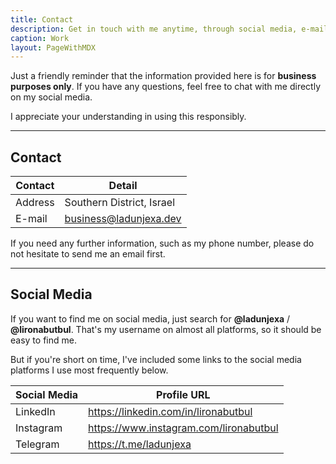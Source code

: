 ```yaml
---
title: Contact
description: Get in touch with me anytime, through social media, e-mail, or phone number.
caption: Work
layout: PageWithMDX
---
```


Just a friendly reminder that the information provided here is for **business purposes only**. If you have any questions, feel free to chat with me directly on my social media.

I appreciate your understanding in using this responsibly.

---

## Contact

| Contact | Detail                    |
| ------- | ------------------------- |
| Address | Southern District, Israel |
| E-mail  | business@ladunjexa.dev    |

If you need any further information, such as my phone number, please do not hesitate to send me an email first.

---

## Social Media

If you want to find me on social media, just search for **@ladunjexa** / **@lironabutbul**. That's my username on almost all platforms, so it should be easy to find me.

But if you're short on time, I've included some links to the social media platforms I use most frequently below.

| Social Media | Profile URL                            |
| ------------ | -------------------------------------- |
| LinkedIn     | https://linkedin.com/in/lironabutbul   |
| Instagram    | https://www.instagram.com/lironabutbul |
| Telegram     | https://t.me/ladunjexa                 |
